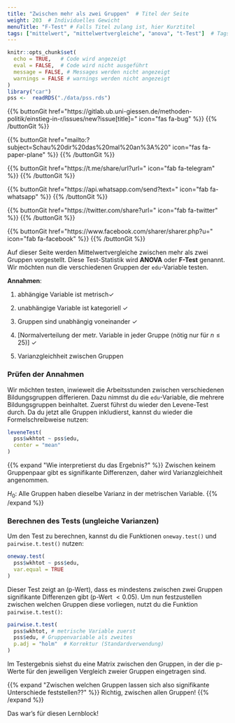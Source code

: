 ```yaml
---
title: "Zwischen mehr als zwei Gruppen"  # Titel der Seite
weight: 203  # Individuelles Gewicht 
menuTitle: "F-Test" # Falls Titel zulang ist, hier Kurztitel
tags: ["mittelwert", "mittelwertvergleiche", "anova", "t-Test"]  # Tags hiereinsetzen; Kurzwort, was auf der Seite passsiert
---
```

```r
knitr::opts_chunk$set(
  echo = TRUE,   # Code wird angezeigt
  eval = FALSE,  # Code wird nicht ausgeführt
  message = FALSE, # Messages werden nicht angezeigt
  warnings = FALSE # warnings werden nicht angezeigt
)
library("car")
pss <-  readRDS("./data/pss.rds")
```

{{% buttonGit href=\"https\:\/\/gitlab.ub.uni-giessen.de\/methoden-politik\/einstieg-in-r\/issues\/new?issue[title]=\" icon=\"fas fa-bug\" %}} {{% /buttonGit %}} 

{{% buttonGit href=\"mailto\:?subject=Schau\%20dir\%20das\%20mal\%20an\%3A\%20\" icon=\"fas fa-paper-plane\" %}} {{% /buttonGit %}}

{{% buttonGit href=\"https\:\/\/t.me\/share\/url?url=\" icon=\"fab fa-telegram\" %}} {{% /buttonGit %}}

{{% buttonGit href=\"https\:\/\/api.whatsapp.com\/send?text=\" icon=\"fab fa-whatsapp\" %}} {{% /buttonGit %}}

{{% buttonGit href=\"https\:\/\/twitter.com\/share?url=\" icon=\"fab fa-twitter\" %}} {{% /buttonGit %}}

{{% buttonGit href=\"https\:\/\/www.facebook.com\/sharer\/sharer.php?u=\" icon=\"fab fa-facebook\" %}} {{% /buttonGit %}}

Auf dieser Seite werden Mittelwertvergleiche zwischen mehr als zwei Gruppen vorgestellt. Diese Test-Statistik wird **ANOVA** oder **F-Test** genannt. Wir möchten nun die verschiedenen Gruppen der `edu`-Variable testen. 

**Annahmen**:

1. abhängige Variable ist metrisch$\checkmark$

2. unabhängige Variable ist kategoriell $\checkmark$

3. Gruppen sind unabhängig voneinander $\checkmark$

4. [Normalverteilung der metr. Variable in jeder Gruppe (nötig nur für $n \leq 25$)] $\checkmark$

5. Varianzgleichheit zwischen Gruppen

### Prüfen der Annahmen
Wir möchten testen, inwieweit die Arbeitsstunden zwischen verschiedenen Bildungsgruppen differieren. Dazu nimmst du die `edu`-Variable, die mehrere Bildungsgruppen beinhaltet. Zuerst führst du wieder den Levene-Test durch. Da du jetzt alle Gruppen inkludierst, kannst du wieder die Formelschreibweise nutzen:
```r
leveneTest(
  pss$wkhtot ~ pss$edu,
  center = "mean"
)
```

{{% expand \"Wie interpretierst du das Ergebnis?\" %}}
Zwischen keinem Gruppenpaar gibt es signifikante Differenzen, daher wird Varianzgleichheit angenommen. 

$H_0$: Alle Gruppen haben dieselbe Varianz in der metrischen Variable.
{{% /expand %}}

### Berechnen des Tests (ungleiche Varianzen)
Um den Test zu berechnen, kannst du die Funktionen `oneway.test()` und `pairwise.t.test()` nutzen:
```r
oneway.test(
  pss$wkhtot ~ pss$edu,
  var.equal = TRUE
)
```
Dieser Test zeigt an (p-Wert), dass es mindestens zwischen zwei Gruppen signifikante Differenzen gibt (p-Wert $< 0.05$). Um nun festzustellen zwischen welchen Gruppen diese vorliegen, nutzt du die Funktion `pairwise.t.test()`:
```r
pairwise.t.test(
  pss$wkhtot, # metrische Variable zuerst
  pss$edu, # Gruppenvariable als zweites
  p.adj = "holm"  # Korrektur (Standardverwendung)
) 
```
Im Testergebnis siehst du eine Matrix zwischen den Gruppen, in der die p-Werte für den jeweiligen Vergleich zweier Gruppen eingetragen sind. 

{{% expand \"Zwischen welchen Gruppen lassen sich also signifikante Unterschiede feststellen??\" %}}
Richtig, zwischen allen Gruppen!
{{% /expand %}}

Das war's für diesen Lernblock!